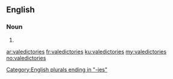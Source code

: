 ==English==

===Noun===
{{head|en|plural}}

# {{plural of|valedictory|lang=en}}

[[Category:English plurals ending in "-ies"]]

[[ar:valedictories]]
[[fr:valedictories]]
[[ku:valedictories]]
[[my:valedictories]]
[[no:valedictories]]